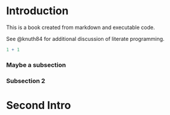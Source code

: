 # Introduction

This is a book created from markdown and executable code.

See @knuth84 for additional discussion of literate programming.

```{r}
1 + 1
```

### Maybe a subsection

### Subsection 2

# Second Intro